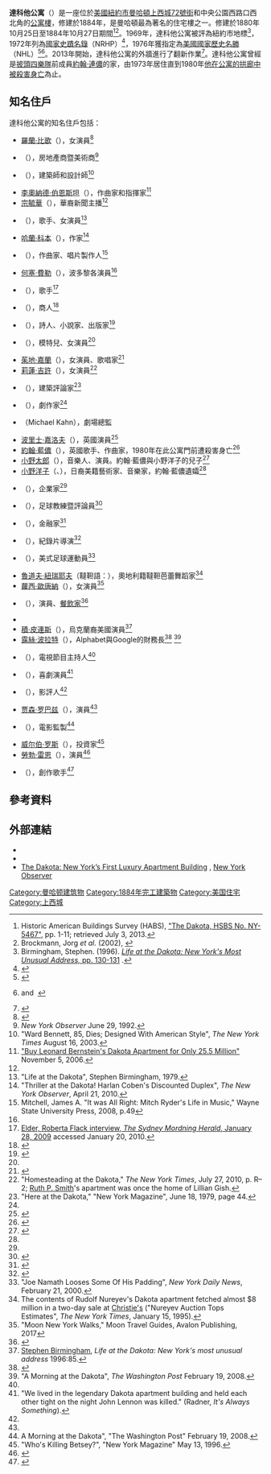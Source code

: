 {{coord|40|46|35.74|N|73|58|35.44|W|type:landmark_region:US-NY|display=title}}
{{noteTA
|G1=Show
|1=zh-hk:波里士·嘉洛夫;zh-tw:布利斯·卡洛夫;zh-cn:波利斯·卡洛夫;
}}
{{Infobox NRHP
| name = 達科他公寓<br />The Dakota
| nrhp_type =nhl
| image = Dakota Building.JPG 
| image_size = 270px
| caption = 達科他公寓的正面
| location= 美國[[紐約市|紐約市]][[曼哈頓|曼哈頓]][[72街|72號街]]
| locmapin = New York City
| coordinates =
| built = 1884年
| architect= {{link-en|亨利·珍妮韋·哈登伯赫|Henry Janeway Hardenbergh}}
| architecture= [[新文藝復興建築|新文藝復興]]、英國{{link-en|維多利亞建築|Victorian architecture|維多利亞}}
| designated_nrhp_type= 1976年12月8日
| added = 1972年4月26日
| governing_body = 私人
| refnum = 72000869
| designated_other2_name = New York City Landmark
| designated_other2_date = 1969年2月11日
| designated_other2_abbr = NYCL
| designated_other2_link = New York City Landmarks Preservation Commission
| designated_other2_number =
| designated_other2_color = #FFE978
}}
'''達科他公寓'''（{{lang-en|The Dakota}}）是一座位於[[美國|美國]][[紐約市|紐約市]][[曼哈頓|曼哈頓]][[上西城|上西城]][[72街|72號街]]和中央公園西路口西北角的[[公寓|公寓樓]]，修建於1884年，是曼哈頓最為著名的住宅樓之一。修建於1880年10月25日至1884年10月27日期間<ref name="habs3">Historic American Buildings Survey (HABS), [http://memory.loc.gov/cgi-bin/ampage?collId=hhdatapage&fileName=ny/ny0300/ny0360/data/hhdatapage.db&recNum=2 "The Dakota, HSBS No. NY-5467"]{{dead link|date=十月 2017 |bot=InternetArchiveBot }}, pp. 1-11; retrieved July 3, 2013.</ref><ref>Brockmann, Jorg ''et al.'' (2002), {{Google books|gJR_PahlUtIC&dq|''One Thousand New York Buildings,'' pp. 342–343.|page=342}}</ref>。1969年，達科他公寓被評為紐約市地標<ref>Birmingham, Stephen. (1996). [https://books.google.com/books?id=OGEDiKOujjgC&pg=PA131&dq=  ''Life at the Dakota: New York's Most Unusual Address,'' pp. 130-131] {{Wayback|url=https://books.google.com/books?id=OGEDiKOujjgC&pg=PA131&dq= |date=20140413182337 }}.</ref>，1972年列為[[國家史蹟名錄|國家史蹟名錄]]（NRHP）<ref name="nris">{{NRISref|2006a}}</ref>，1976年獲指定為[[美國國家歷史名勝|美國國家歷史名勝]]（NHL）<ref name="nhlsum">{{cite web | url=http://tps.cr.nps.gov/nhl/detail.cfm?ResourceId=1244&ResourceType=Building | title=Dakota Apartments | date=September 11, 2007 | work=National Historic Landmark summary listing | publisher=National Park Service | deadurl=yes | archiveurl=https://web.archive.org/web/20110605222244/http://tps.cr.nps.gov/nhl/detail.cfm?ResourceID=1244&resourceType=Building | archivedate=June 5, 2011}}</ref><ref>{{cite journal | url={{NHLS url |id=72000869}} | title=National Register of Historic Places Inventory: Dakota Apartments | author=Carolyn Pitts | format=PDF | date=August 10, 1976 | publisher=National Park Service | accessdate=June 21, 2009}} and {{NHLS url | id=72000869 | title=Accompanying photos, exterior, undated | photos=y}} {{small|(1.65 MB)}}</ref>。2013年開始，達科他公寓的外牆進行了翻新作業<ref>{{cite web |url=http://ny.curbed.com/archives/2015/04/03/the_iconic_dakota_built_in_1884_is_getting_some_work_done.php |title=The Iconic Dakota, Built in 1884, Is Getting Some Work Done |work=Curbed NY}}</ref>。達科他公寓曾經是[[披頭四樂隊|披頭四樂隊]]前成員[[約翰·連儂|約翰·連儂]]的家，由1973年居住直到1980年[[約翰·藍儂之死|他在公寓的拱廊中被殺害身亡]]為止。

== 知名住戶 ==
{{stack|float=left|
[[File:The_Dakota_1880s.jpg|thumb]]望向達科他公寓]]
[[File:1_West_72nd_Street_(The_Dakota)_entrance_by_David_Shankbone.jpg|thumb]]
}}
{{dynamic list}}<!-- if you add any, adhere to alphabetical order please and provide a citation linking them to the Dakota -->
達科他公寓的知名住戶包括：
{{div col|colwidth=30em}}
* [[羅蘭·比歌|羅蘭·比歌]]（{{lang|en|Lauren Bacall}}），女演員<ref name="bacall-robards">{{cite news | url=https://www.nytimes.com/2005/02/24/garden/24laur.html | title=At Home With Lauren Bacall | newspaper=[[The_New_York_Times|The New York Times]] | date=February 24, 2005 | accessdate=April 7, 2015 | first=Ginia | last=Bellafante | archive-date=2015-04-19 | archive-url=https://web.archive.org/web/20150419210115/http://www.nytimes.com/2005/02/24/garden/24laur.html | dead-url=no }}</ref>
* {{link-en|哈利·鮑德溫|Harley Baldwin}}（{{lang|en|Harley Baldwin}}），房地產商暨美術商<ref>''New York Observer'' June 29, 1992.</ref>
* {{link-en|沃德·班尼特|Ward Bennett}}（{{lang|en|Ward Bennett}}），建築師和設計師<ref>"Ward Bennett, 85, Dies; Designed With American Style", ''The New York Times'' August 16, 2003.</ref>
* [[李奧納德·伯恩斯坦|李奧納德·伯恩斯坦]]（{{lang|en|Leonard Bernstein}}），作曲家和指揮家<ref>[http://www.therealestatebloggers.com/2006/11/05/buy-leonard-bernsteins-dakota-apartment-for-only-255-million/ "Buy Leonard Bernstein's Dakota Apartment for Only 25.5 Million"] {{Wayback|url=http://www.therealestatebloggers.com/2006/11/05/buy-leonard-bernsteins-dakota-apartment-for-only-255-million/ |date=20140412165921 }} November 5, 2006.</ref>
* [[宗毓華|宗毓華]]（{{lang|en|Connie Chung}}），華裔新聞主播<ref name="nymag"/>
* {{link-en|蘿絲瑪莉·克隆尼|Rosemary Clooney}}（{{lang|en|Rosemary Clooney}}），歌手、女演員<ref name="auto">"Life at the Dakota", Stephen Birmingham, 1979.</ref>
* [[哈蘭·科本|哈蘭·科本]]（{{lang|en|Harlan Coben}}），作家<ref>"Thriller at the Dakota! Harlan Coben's Discounted Duplex", ''The New York Observer'', April 21, 2010.</ref>
* {{link-en|鮑勃·克魯|Bob Crewe}}（{{lang|en|Bob Crewe}}），作曲家、唱片製作人<ref>Mitchell, James A. "It was All Right: Mitch Ryder's Life in Music," Wayne State University Press, 2008, p.49</ref>
* [[何塞·費勒|何塞·費勒]]（{{lang|es|José Ferrer}}），波多黎各演員<ref name="auto"/>
* {{link-en|蘿貝塔·弗萊克|Roberta Flack}}（{{lang|en|Roberta Flack}}），歌手<ref>[http://www.smh.com.au/news/entertainment/music/gig-reviews/roberta-flack/2009/01/28/1232818520981.htmlBruce Elder, Roberta Flack interview, ''The Sydney Mordning Herald'', January 28, 2009] {{Wayback|url=http://www.smh.com.au/news/entertainment/music/gig-reviews/roberta-flack/2009/01/28/1232818520981.htmlBruce |date=20150924200057 }} accessed January 20, 2010.</ref>
* {{link-en|巴迪·弗萊徹|Buddy Fletcher}}（{{lang|en|Buddy Fletcher}}），商人<ref>{{cite web | url=https://nypost.com/2017/05/03/buddy-fletcher-on-hook-for-3m-over-failed-discrimination-suit/ | title=Buddy Fletcher on hook for $3M over failed discrimination suit | date=May 3, 2017 | accessdate=May 3, 2018 | archive-date=2020-11-12 | archive-url=https://web.archive.org/web/20201112032242/http://nypost.com/2017/05/03/buddy-fletcher-on-hook-for-3m-over-failed-discrimination-suit/ | dead-url=no }}</ref>
* {{link-en|查爾斯·亨利·福特|Charles Henri Ford}}（{{lang|en|Charles Henri Ford}}），詩人、小說家、出版家<ref name="dnainfo.com">{{cite web | url=http://www.dnainfo.com/new-york/20100511/upper-west-side/upper-west-side-butler-inherits-two-apartments-dakota | title=Upper West Side Butler Inherits Two Apartments in the Dakota | work=DNAinfo New York | deadurl=yes | archiveurl=https://web.archive.org/web/20131022181022/http://www.dnainfo.com/new-york/20100511/upper-west-side/upper-west-side-butler-inherits-two-apartments-dakota | archivedate=October 22, 2013}}</ref>
* {{link-en|露絲·福特 (女演員)|Ruth Ford (actress)|露絲·福特}}（{{lang|en|Ruth Ford}}），模特兒、女演員<ref name="dnainfo.com"/>
* [[茱地·嘉蘭|茱地·嘉蘭]]（{{lang|en|Judy Garland}}），女演員、歌唱家<ref name="nymag">{{cite web | last=Appleton | first=Kate | title=Landmarks: The Dakota | work=[[New_York_Magazine|New York Magazine]] | url=http://nymag.com/listings/attraction/the-dakota/ | accessdate=December 30, 2009 | archive-date=2009-07-28 | archive-url=https://web.archive.org/web/20090728074300/http://nymag.com/listings/attraction/the-dakota/ | dead-url=no }}</ref>
* [[莉蓮·吉許|莉蓮·吉許]]（{{lang|en|Lillian Gish}}），女演員<ref>"Homesteading at the Dakota," ''The New York Times'', July 27, 2010, p. R–2; [[Ruth_P._Smith|Ruth P. Smith]]'s apartment was once the home of Lillian Gish.</ref>
* {{link-en|保羅·戈爾德貝格|Paul Goldberger}}（{{lang|en|Paul Goldberger}}），建築評論家<ref name="autogenerated44">"Here at the Dakota," "New York Magazine", June 18, 1979, page 44.</ref>
* {{link-en|威廉·英格|William Inge}}（{{lang|en|William Inge}}），劇作家<ref name="nymag"/>
* {{link-en|米高·卡恩|Michael Kahn (theatre director)}}（Michael Kahn），劇場總監
* [[波里士·嘉洛夫|波里士·嘉洛夫]]（{{lang|en|Boris Karloff}}），英國演員<ref name="businessinsider.com">{{cite web | url=http://www.businessinsider.com/15-crazy-facts-about-nycs-dakota-building-2015-8 | title=15 crazy facts about one of New York's most exclusive buildings | accessdate=May 3, 2018 | archive-date=2020-11-10 | archive-url=https://web.archive.org/web/20201110111812/https://www.businessinsider.com/15-crazy-facts-about-nycs-dakota-building-2015-8 | dead-url=no }}</ref>
* [[約翰·藍儂|約翰·藍儂]]（{{lang|en|John Lennon}}），英國歌手、作曲家，1980年在此公寓門前遭殺害身亡<ref>{{cite news | url=https://www.nytimes.com/2010/12/07/nyregion/07appraisal.html?_r=1 | newspaper=[[The_New_York_Times|The New York Times]] | first=Christine | last=Haughney | title=Sharing the Dakota With John Lennon | date=December 6, 2010 | accessdate=2018-10-28 | archive-date=2019-05-13 | archive-url=https://web.archive.org/web/20190513024552/https://www.nytimes.com/2010/12/07/nyregion/07appraisal.html?_r=1 | dead-url=no }}</ref>
* [[西恩·連儂|小野太郎]]（{{lang|en|Sean Lennon}}），音樂人、演員。約翰·藍儂與小野洋子的兒子<ref>{{cite web | url=http://www.llnyc.com/47097-board-approved-who-lives-at-the-dakota | title=Board approved: Who lives at The Dakota? | date=January 5, 2017 | accessdate=May 3, 2018 | archive-url=https://web.archive.org/web/20180712155318/http://www.llnyc.com/47097-board-approved-who-lives-at-the-dakota | archive-date=2018-07-12 | dead-url=yes }}</ref>
* [[小野洋子|小野洋子]]（{{lang|ja|オノ・ヨーコ}}、{{lang|en|Yoko Ono}}），日裔美籍藝術家、音樂家，約翰·藍儂遺孀<ref name="businessinsider.com"/>
* {{link-en|華納·萊羅伊|Warner LeRoy}}（{{lang|en|Warner LeRoy}}），企業家<ref name="autogenerated44"/>
* {{link-en|約翰·麥登 (美式足球教練)|John Madden|約翰·麥登}}（{{lang|en|John Madden}}），足球教練暨評論員<ref>{{cite web | url=http://ny.curbed.com/archives/2012/05/21/john_maddens_dakota_coop_returns_to_market_for_39m.php | title=John Madden's Dakota Co-op Returns to Market for $3.9M | work=Curbed NY}}</ref>
* {{link-en|弗雷德里克·S·梅茨|Frederick S. Mates}}（{{lang|en|Frederick S. Mates}}），金融家<ref>{{cite book | last=Birmingham | first=Stephen | title=Life at the Dakota: New York's Most Unusual Address | url=https://books.google.com/books?id=OGEDiKOujjgC&pg=PA192 | date=April 1, 1996 | publisher=Syracuse University Press | isbn=978-0-8156-0338-2 | page=192}}</ref>
* {{link-en|阿爾伯特和大衛·梅斯勒斯|Albert and David Maysles|阿爾伯特·梅斯勒斯}}（{{lang|en|Albert Maysles}}），紀錄片導演<ref>{{cite news | url=https://www.nytimes.com/2009/08/02/realestate/02habi.html?_r=1 | work=[[The_New_York_Times|The New York Times]] | title=A Life in Pictures: Albert Maysles | first=Constance | last=Rosenblum | date=August 2, 2009 | accessdate=May 25, 2010 | archive-date=2018-11-16 | archive-url=https://web.archive.org/web/20181116105917/https://www.nytimes.com/2009/08/02/realestate/02habi.html?_r=1 | dead-url=no }}</ref>
* {{link-en|喬·拿瑪斯|Joe Namath}}（{{lang|en|Joe Namath}}），美式足球運動員<ref>"Joe Namath Looses Some Of His Padding", ''New York Daily News'', February 21, 2000.</ref>
* [[魯道夫·紐瑞耶夫|魯道夫·紐瑞耶夫]]（韃靼語：{{lang|tt|Rudolf Xämät ulı Nuriev}}），奧地利籍韃靼芭蕾舞蹈家<ref>The contents of Rudolf Nureyev's Dakota apartment fetched almost $8 million in a two-day sale at [[Christie's|Christie's]] ("Nureyev Auction Tops Estimates", ''The New York Times'', January 15, 1995).</ref>
* [[蘿西·歐唐納|蘿西·歐唐納]]（{{lang|en|Rosie O'Donnell}}），女演員<ref>"Moon New York Walks," Moon Travel Guides, Avalon Publishing, 2017</ref>
* {{link-en|帕特里克·奧尼爾 (演員)|Patrick O'Neal (actor)|帕特里克·奧尼爾}}（{{lang|en|Patrick O'Neal}}），演員、[[餐飲家|餐飲家]]<ref>{{cite web | url=http://www.gettyimages.com/detail/news-photo/actor-restaurateur-patrick-oneal-at-table-with-family-news-photo/72403808?#actorrestaurateur-patrick-oneal-at-table-with-family-during-a-party-picture-id72403808 | title=Actor-restaurateur Patrick O'Neal (2L) at table w family du | accessdate=May 3, 2018 | archive-date=2018-07-12 | archive-url=https://web.archive.org/web/20180712182951/https://www.gettyimages.com/detail/news-photo/actor-restaurateur-patrick-oneal-at-table-with-family-news-photo/72403808#actorrestaurateur-patrick-oneal-at-table-with-family-during-a-party-picture-id72403808 | dead-url=yes }}</ref>
* 
* [[積·皮連斯|積·皮連斯]]（{{lang|en|Jack Palance}}），烏克蘭裔美國演員<ref>[[Stephen_Birmingham|Stephen Birmingham]], ''Life at the Dakota: New York's most unusual address'' 1996:85.</ref>
* [[露絲·波拉特|露絲·波拉特]]（{{lang|en|Ruth Porat}}），Alphabet與Google的財務長<ref>{{Cite web |url=http://fortune.com/most-powerful-women/ruth-porat-10/ |title=存档副本 |access-date=2018-10-28 |archive-url=https://web.archive.org/web/20180927122041/http://fortune.com/most-powerful-women/ruth-porat-10/ |archive-date=2018-09-27 |dead-url=yes }}</ref> <ref>"A Morning at the Dakota", ''The Washington Post'' February 19, 2008.</ref>
* {{link-en|莫瑞·波維奇|Maury Povich}}（{{lang|en|Maury Povich}}），電視節目主持人<ref name="businessinsider.com"/>
* {{link-en|吉爾達·瑞德爾|Gilda Radner}}（{{lang|en|Gilda Radner}}），喜劇演員<ref>"We lived in the legendary Dakota apartment building and held each other tight on the night John Lennon was killed." (Radner, ''It's Always Something'').</ref>
* {{link-en|雷克斯·里德|Rex Reed}}（{{lang|en|Rex Reed}}），影評人<ref name="nymag"/>
* [[贾森·罗巴兹|贾森·罗巴兹]]（{{lang|en|Jason Robards}}），演員<ref name="bacall-robards"/>
* {{link-en|珍妮·羅森塔爾|Jane Rosenthal}}（{{lang|en|Jane Rosenthal}}），電影監製<ref>A Morning at the Dakota", "The Washington Post" February 19, 2008.</ref>
* [[威尔伯·罗斯|威尔伯·罗斯]]（{{lang|en|Wilbur Ross}}），投資家<ref>"Who's Killing Betsey?", "New York Magazine" May 13, 1996.</ref>
* [[勞勃·雷恩|勞勃·雷恩]]（{{lang|en|Robert Ryan}}），演員<ref>{{cite web | url=http://www.chicagoreader.com/chicago/film-noir-icon-robert-ryan-his-chicago-childhood-the-ryan-construction-fire/Content?oid=1223003 | title=The Actor's Letter | work=Chicago Reader | access-date=2018-10-28 | archive-date=2021-03-04 | archive-url=https://web.archive.org/web/20210304151604/https://www.chicagoreader.com/chicago/film-noir-icon-robert-ryan-his-chicago-childhood-the-ryan-construction-fire/Content?oid=1223003 | dead-url=no }}</ref>
* {{link-en|哈波·西蒙|Harper Simon}}（{{lang|en|Harper Simon}}），創作歌手<ref>{{cite web | url=http://www.timeoutdoha.com/mobile/nightlife/features/12503-harper-simon-interview | work=TimeOut | title=Harper Simon Interview | first=Jon | last=Wilks | date=December 28, 2009 | accessdate=September 1, 2017 | archive-date=2018-07-12 | archive-url=https://web.archive.org/web/20180712153253/http://www.timeoutdoha.com/mobile/nightlife/features/12503-harper-simon-interview | dead-url=no }}</ref>
{{div col end}}

== 參考資料 ==
{{reflist|2}}

== 外部連結 ==
*{{Commons category-inline|The Dakota}}
*{{Wikisource-inline|en:The New York Times/The Dakota}}
*[http://observer.com/2015/09/the-dakota-new-yorks-first-luxury-apartment-building/ The Dakota: New York’s First Luxury Apartment Building] {{Wayback|url=http://observer.com/2015/09/the-dakota-new-yorks-first-luxury-apartment-building/ |date=20201022010222 }}, [[New_York_Observer|New York Observer]]

[[Category:曼哈顿建筑物|Category:曼哈顿建筑物]]
[[Category:1884年完工建築物|Category:1884年完工建築物]]
[[Category:美国住宅|Category:美国住宅]]
[[Category:上西城|Category:上西城]]